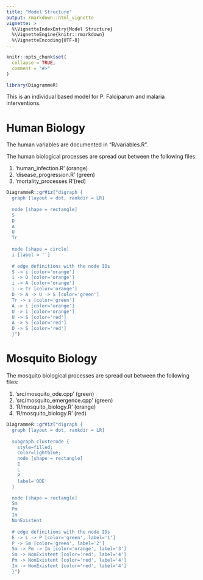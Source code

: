 ```yaml
---
title: "Model Structure"
output: rmarkdown::html_vignette
vignette: >
  %\VignetteIndexEntry{Model Structure}
  %\VignetteEngine{knitr::rmarkdown}
  %\VignetteEncoding{UTF-8}
---
```


```r
knitr::opts_chunk$set(
  collapse = TRUE,
  comment = "#>"
)
```

```r
library(DiagrammeR)
```

This is an individual based model for P. Falciparum and malaria interventions.

# Human Biology

The human variables are documented in "R/variables.R".

The human biological processes are spread out between the following files:

 1. 'human_infection.R' (orange)
 2. 'disease_progression.R' (green)
 3. 'mortality_processes.R'(red)

```r
DiagrammeR::grViz("digraph {
  graph [layout = dot, rankdir = LR]
  
  node [shape = rectangle]        
  S
  D
  A
  U
  Tr
  
  node [shape = circle]
  i [label = '']
  
  # edge definitions with the node IDs
  S -> i [color='orange']
  i -> D [color='orange']
  i -> A [color='orange']
  i -> Tr [color='orange']
  D -> A -> U -> S [color='green']
  Tr -> s [color='green']
  A -> i [color='orange']
  U -> i [color='orange']
  U -> S [color='red']
  A -> S [color='red']
  D -> S [color='red']
  }")
```

# Mosquito Biology

The mosquito biological processes are spread out between the following files:

 1. 'src/mosquito_ode.cpp' (green)
 2. 'src/mosquito_emergence.cpp' (green)
 3. 'R/mosquito_biology.R' (orange)
 4. 'R/mosquito_biology.R' (red)

```r
DiagrammeR::grViz("digraph {
  graph [layout = dot, rankdir = LR]
  
  subgraph clusterode {
    style=filled;
    color=lightblue;
    node [shape = rectangle]
    E
    L
    P
    label='ODE'
  }

  node [shape = rectangle]
  Sm
  Pm
  Im
  NonExistent
  
  # edge definitions with the node IDs
  E -> L -> P [color='green', label='1']
  P -> Sm [color='green', label='2']
  Sm -> Pm -> Im [color='orange', label='3']
  Sm -> NonExistent [color='red', label='4']
  Pm -> NonExistent [color='red', label='4']
  Im -> NonExistent [color='red', label='4']
  }")
```
